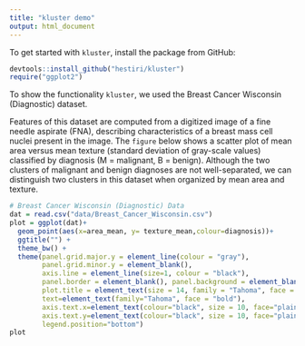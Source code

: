 ```yaml
---
title: "kluster demo"
output: html_document
---
```

To get started with `kluster`, install the package from GitHub:
```r
devtools::install_github("hestiri/kluster")
require("ggplot2")
```

To show the functionality `kluster`, we used the Breast Cancer Wisconsin (Diagnostic) dataset. 

Features of this dataset are computed from a digitized image of a fine needle aspirate (FNA), describing characteristics of a breast mass cell nuclei present in the image. The `figure` below shows a scatter plot of mean area versus mean texture (standard deviation of gray-scale values) classified by diagnosis (M = malignant, B = benign). Although the two clusters of malignant and benign diagnoses are not well-separated, we can distinguish two clusters in this dataset when organized by mean area and texture.

```r
# Breast Cancer Wisconsin (Diagnostic) Data
dat = read.csv("data/Breast_Cancer_Wisconsin.csv")
plot = ggplot(dat)+
  geom_point(aes(x=area_mean, y= texture_mean,colour=diagnosis))+
  ggtitle("") +
  theme_bw() +
  theme(panel.grid.major.y = element_line(colour = "gray"),
        panel.grid.minor.y = element_blank(),
        axis.line = element_line(size=1, colour = "black"),
        panel.border = element_blank(), panel.background = element_blank(),
        plot.title = element_text(size = 14, family = "Tahoma", face = "bold"),
        text=element_text(family="Tahoma", face = "bold"),
        axis.text.x=element_text(colour="black", size = 10, face="plain"),
        axis.text.y=element_text(colour="black", size = 10, face="plain"),
        legend.position="bottom")
plot
```

